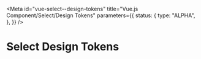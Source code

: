 <!-- @license CC0-1.0 -->


<Meta
  id="vue-select--design-tokens"
  title="Vue.js Component/Select/Design Tokens"
  parameters={{
    status: {
      type: "ALPHA",
    },
  }}
/>

# Select Design Tokens

<ComponentTokensSection tokens={tokens} definition={tokensDefinitionPageContent} component="utrecht-select" />
